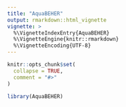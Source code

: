 ```yaml
---
title: "AquaBEHER"
output: rmarkdown::html_vignette
vignette: >
  %\VignetteIndexEntry{AquaBEHER}
  %\VignetteEngine{knitr::rmarkdown}
  %\VignetteEncoding{UTF-8}
---
```


```r
knitr::opts_chunk$set(
  collapse = TRUE,
  comment = "#>"
)
```

```r
library(AquaBEHER)
```
